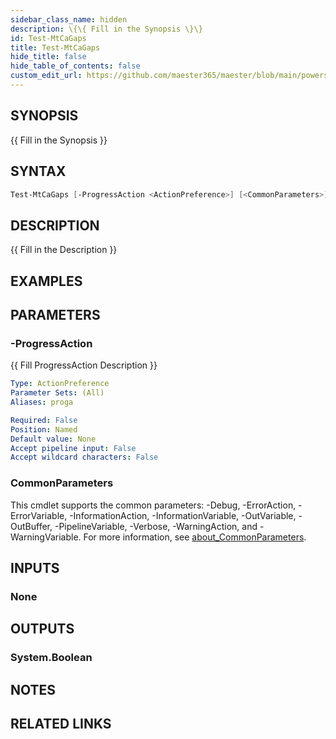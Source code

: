 ```yaml
---
sidebar_class_name: hidden
description: \{\{ Fill in the Synopsis \}\}
id: Test-MtCaGaps
title: Test-MtCaGaps
hide_title: false
hide_table_of_contents: false
custom_edit_url: https://github.com/maester365/maester/blob/main/powershell/public/Test-MtCaGaps.ps1
---
```


## SYNOPSIS

\{\{ Fill in the Synopsis \}\}

## SYNTAX

```powershell
Test-MtCaGaps [-ProgressAction <ActionPreference>] [<CommonParameters>]
```

## DESCRIPTION

\{\{ Fill in the Description \}\}

## EXAMPLES

## PARAMETERS

### -ProgressAction

\{\{ Fill ProgressAction Description \}\}

```yaml
Type: ActionPreference
Parameter Sets: (All)
Aliases: proga

Required: False
Position: Named
Default value: None
Accept pipeline input: False
Accept wildcard characters: False
```

### CommonParameters

This cmdlet supports the common parameters: -Debug, -ErrorAction, -ErrorVariable, -InformationAction, -InformationVariable, -OutVariable, -OutBuffer, -PipelineVariable, -Verbose, -WarningAction, and -WarningVariable. For more information, see [about_CommonParameters](http://go.microsoft.com/fwlink/?LinkID=113216).

## INPUTS

### None

## OUTPUTS

### System.Boolean

## NOTES

## RELATED LINKS
